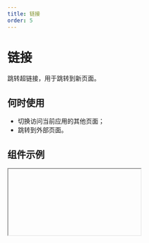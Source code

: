 ```yaml
---
title: 链接
order: 5
---
```


# 链接

跳转超链接，用于跳转到新页面。

## 何时使用

- 切换访问当前应用的其他页面；
- 跳转到外部页面。

## 组件示例


<Iframe url="https://www.aliwork.com/developer/link-v2?isRenderNav=false" />

## 组件属性


<AttrTable
  dataSource={[
    {
      attr: '内容',
      code: 'content',
      type: 'String',
      demo: '"图片资源地址"',
      dafault: '"这里是一个链接"',
      desc: '设置链接内容',
    },
    {
      attr: '单行截断',
      code: 'textOverflow',
      type: 'Boolean',
      demo: 'false',
      dafault: '',
      desc: '可选值 false,true',
    },
    {
      attr: '链接类型',
      code: 'type',
      type: 'String',
      demo: '',
      dafault: '"page"',
      desc: '可选择跳转到内部页面或跳转外部链接',
    },
    {
      attr: '链接地址',
      code: 'url',
      type: 'String',
      demo: '"https://www.aliwork.com/"',
      dafault: '',
      desc: '添加一个链接地址,点击链接即可跳转对应页面',
    },
    {
      attr: '新开页面',
      code: 'isBlank',
      type: 'Boolean',
      demo: 'false',
      dafault: '',
      desc: '可选值 false,true',
    },
    {
      attr: '携带参数',
      code: 'params',
      type: 'Object',
      demo: '{name:"张三",sex:"男"}',
      dafault: '',
      desc: 'url 查询参数,多用于页面跳转传参',
    },
    {
      attr: '当点击时',
      code: 'onClick',
      type: 'Function',
      demo: 'function onClick(ctx) {console.log("点击链接块");}',
      dafault: '',
      desc: '点击链接触发的回调',
    },
  ]}
/>
